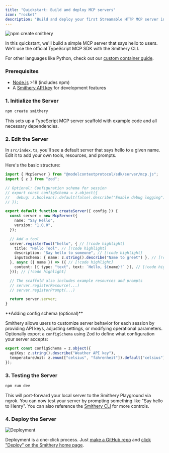 ```yaml
---
title: "Quickstart: Build and deploy MCP servers"
icon: "rocket"
description: "Build and deploy your first Streamable HTTP MCP server in 10 minutes"
---
```


![npm create smithery](../images/npm-create-smithery.png)

In this quickstart, we'll build a simple MCP server that says hello to users. We'll use the official TypeScript MCP SDK with the Smithery CLI. 

For other languages like Python, check out our [custom container guide](/cookbooks/python_custom_container).

### Prerequisites

- [Node.js](https://nodejs.org/) >18 (includes npm)
- A [Smithery API key](https://smithery.ai) for development features

### 1. Initialize the Server

```bash
npm create smithery
```

This sets up a TypeScript MCP server scaffold with example code and all necessary dependencies.

### 2. Edit the Server

In `src/index.ts`, you'll see a default server that says hello to a given name. Edit it to add your own tools, resources, and prompts.

Here's the basic structure:

```typescript
import { McpServer } from "@modelcontextprotocol/sdk/server/mcp.js";
import { z } from "zod";

// Optional: Configuration schema for session
// export const configSchema = z.object({
//   debug: z.boolean().default(false).describe("Enable debug logging"),
// });

export default function createServer({ config }) {
  const server = new McpServer({
    name: "Say Hello",
    version: "1.0.0",
  });

  // Add a tool
  server.registerTool("hello", { // [!code highlight]
    title: "Hello Tool", // [!code highlight]
    description: "Say hello to someone", // [!code highlight]
    inputSchema: { name: z.string().describe("Name to greet") }, // [!code highlight]
  }, async ({ name }) => ({ // [!code highlight]
    content: [{ type: "text", text: `Hello, ${name}!` }], // [!code highlight]
  })); // [!code highlight]

  // The scaffold also includes example resources and prompts
  // server.registerResource(...) 
  // server.registerPrompt(...)

  return server.server;
}
```

<Tip>
**Adding config schema (optional)**

Smithery allows users to customize server behavior for each session by providing API keys, adjusting settings, or modifying operational parameters. Optionally export a `configSchema` using Zod to define what configuration your server accepts:

```typescript
export const configSchema = z.object({
  apiKey: z.string().describe("Weather API key"),
  temperatureUnit: z.enum(["celsius", "fahrenheit"]).default("celsius").describe("Temperature unit preference"),
});
```
</Tip>

### 3. Testing the Server

```bash
npm run dev
```

This will port-forward your local server to the Smithery Playground via ngrok. You can now test your server by prompting something like "Say hello to Henry". You can also reference the [Smithery CLI](https://github.com/smithery-ai/cli) for more controls.

### 4. Deploy the Server

<img
  src="../images/deploy-2.png"
  alt="Deployment"
/>

Deployment is a one-click process. Just [make a GitHub repo](https://github.com/new) and [click "Deploy" on the Smithery home page](https://smithery.ai/new).


